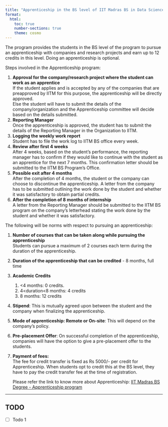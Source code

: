```yaml
---
title: "Apprenticeship in the BS level of IIT Madras BS in Data Science and Applications" 
format:
  html:
    toc: true
    number-sections: true
    theme: cosmo
---
```



The program provides the students in the BS level of the program to pursue an apprenticeship with companies and research projects and earn up to 12 credits in this level. Doing an apprenticeship is optional.

Steps involved in the Apprenticeship program:

1. **Approval for the company/research project where the student can work as an apprentice**  
   If the student applies and is accepted by any of the companies that are preapproved by IITM for this purpose, the apprenticeship will be directly approved.  
   Else the student will have to submit the details of the company/organization and the Apprenticeship  committee will decide based on the details submitted.  
2. **Reporting Manager**  
   Once the apprenticeship is approved, the student has to submit the details of the Reporting Manager in the Organization to IITM.  
3. **Logging the weekly work report**  
   Student has to file the work log to IITM BS office every week.  
4. **Review after first 4 weeks**  
   After 4 weeks, based on the student’s performance,  the reporting manager has to confirm if they would like to continue with the student as an apprentice for the next 7 months. This confirmation letter should be submitted to the IITM BS Program’s Office.  
5. **Possible exit after 4 months**  
   After the completion of 4 months, the student or the company can choose to discontinue the apprenticeship. A letter from the company has to be submitted outlining the work done by the student and whether it was satisfactory to obtain partial credits.  
6. **After the completion of 8 months of internship**  
   A letter from the Reporting Manager should be submitted to the IITM BS program on the company’s letterhead stating the work done by the student and whether it was satisfactory. 

The following will be norms with respect to pursuing an apprenticeship:

1. **Number of courses that can be taken along while pursuing the apprenticeship**  
   Students can pursue a maximum of 2 courses each term during the duration of the apprenticeship.  
2. **Duration of the apprenticeship that can be credited** \- 8 months, full time  
3. **Academic Credits**  
   1. \<4 months: 0 credits.  
   2. 4\<duration\<8 months: 4 credits  
   3. 8 months: 12 credits  
4. **Stipend**: This is mutually agreed upon between the student and the company when finalizing the apprenticeship.  
5. **Mode of apprenticeship: Remote or On-site**: This will depend on the company’s policy.  
6. **Pre-placement Offer**: On successful completion of the apprenticeship, companies will have the option to give a pre-placement offer to the students.  
7. **Payment of fees:**  
   The fee for credit transfer is fixed as Rs 5000/- per credit for Apprenticeship. When  students opt to credit this at the BS level, they have to pay the credit transfer fee at the time of registration.  
     
   Please refer the link to know more about Apprenticeship: [IIT Madras BS Degree - Apprenticeship program](https://docs.google.com/document/d/e/2PACX-1vQ_ZCTw1_PzVDBJ7u-wX18KUgl-IK1POIYRvyjAYsj_A-tS99K7ARRuNVKk0tp34B1woqclNxvY_0Lc/pub){target="_blank"}

---
## TODO

- [ ] Todo 1